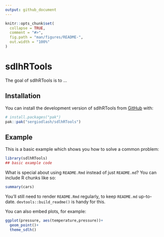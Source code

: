 ```yaml
---
output: github_document
---
```


<!-- README.md is generated from README.Rmd. Please edit that file -->

```r
knitr::opts_chunk$set(
  collapse = TRUE,
  comment = "#>",
  fig.path = "man/figures/README-",
  out.width = "100%"
)
```

# sdlhRTools

<!-- badges: start -->
<!-- badges: end -->

The goal of sdlhRTools is to ...

## Installation

You can install the development version of sdlhRTools from [GitHub](https://github.com/) with:

``` r
# install.packages("pak")
pak::pak("sergiodlash/sdlhRTools")
```

## Example

This is a basic example which shows you how to solve a common problem:

```r
library(sdlhRTools)
## basic example code
```

What is special about using `README.Rmd` instead of just `README.md`? You can include R chunks like so:

```r
summary(cars)
```

You'll still need to render `README.Rmd` regularly, to keep `README.md` up-to-date. `devtools::build_readme()` is handy for this.

You can also embed plots, for example:

```r
ggplot(pressure, aes(temperature,pressure))+
  geom_point()+
  theme_sdlh()
```

